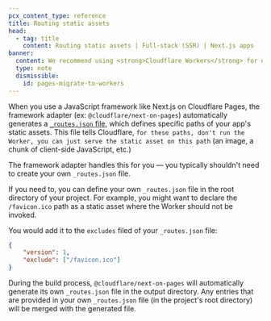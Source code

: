 ```yaml
---
pcx_content_type: reference
title: Routing static assets
head:
  - tag: title
    content: Routing static assets | Full-stack (SSR) | Next.js apps
banner:
  content: We recommend using <strong>Cloudflare Workers</strong> for new projects. For existing Pages projects, see our <a href="/workers/static-assets/migrate-from-pages/">migration guide</a> and <a href="/workers/static-assets/migrate-from-pages/#compatibility-matrix">compatibility matrix</a>.
  type: note
  dismissible:
    id: pages-migrate-to-workers
---
```


When you use a JavaScript framework like Next.js on Cloudflare Pages, the framework adapter (ex: `@cloudflare/next-on-pages`) automatically generates a [`_routes.json` file](/pages/functions/routing/#create-a-_routesjson-file), which defines specific paths of your app's static assets. This file tells Cloudflare, `for these paths, don't run the Worker, you can just serve the static asset on this path` (an image, a chunk of client-side JavaScript, etc.)

The framework adapter handles this for you — you typically shouldn't need to create your own `_routes.json` file.

If you need to, you can define your own `_routes.json` file in the root directory of your project. For example, you might want to declare the `/favicon.ico` path as a static asset where the Worker should not be invoked.

You would add it to the `excludes` filed of your `_routes.json` file:

```json title="_routes.json"
{
	"version": 1,
	"exclude": ["/favicon.ico"]
}
```

During the build process, `@cloudflare/next-on-pages` will automatically generate its own `_routes.json` file in the output directory. Any entries that are provided in your own `_routes.json` file (in the project's root directory) will be merged with the generated file.
